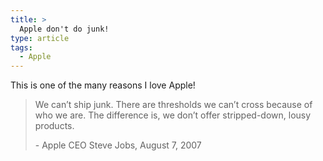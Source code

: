 ```yaml
---
title: >
  Apple don't do junk!
type: article
tags:
  - Apple
---
```


This is one of the many reasons I love Apple!

> We can’t ship junk. There are thresholds we can’t cross because of who we are. The difference is, we don’t offer stripped-down, lousy products.
> 
> \- Apple CEO Steve Jobs, August 7, 2007
> 
>
